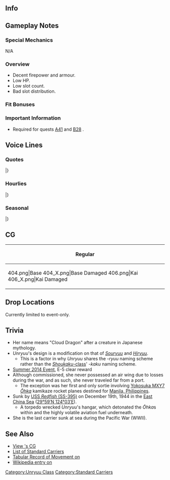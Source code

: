 ==Info==
{{KanmusuInfo|ID=201}}
{{KanmusuInfo|ID=206}}

==Gameplay Notes==
===Special Mechanics===
N/A

===Overview===
* Decent firepower and armour.
* Low HP.
* Low slot count.
* Bad slot distribution.

===Fit Bonuses===
{{:{{BASEPAGENAME}}/Equipment Bonuses}}
{{clear}}

===Important Information===
* Required for quests [[Quests#A41|A41]] and [[Quests#B28|B28]] <Unryuu Only>.

==Voice Lines==
===Quotes===
{{ShipquoteHeader}}
{{ShipquoteKai
|scenario = Introduction 
|origin = 雲龍型航空母艦、雲龍、推参しました。提督、よろしくお願いしますね。
|translation = The Unryuu-class aircraft carrier, Unryuu, has arrived. Pleased to meet you, Admiral.
|audio = Unryuu-Introduction.ogg
}}
{{ShipquoteKai
|scenario = Introduction
|kai = yes
|origin = 雲龍型航空母艦、雲龍参ります。提督、新生機動部隊はお任せ下さい。
|translation = The Unryuu-class aircraft carrier, Unryuu, reporting in.　Let me handle the reformed Task Force, Admiral.<ref>She and her sister Amagi were assigned to CarDiv1 after the disaster at the [https://en.wikipedia.org/wiki/Battle_of_Leyte_Gulf Battle of Leyte Gulf].</ref>
|audio = UnryuuKai-Introduction.ogg
}}
{{ShipquoteKai
|scenario = Library
|origin = マル急計画によって戦時建造された雲龍型航空母艦の長女、雲龍よ。傑作中型空母の飛龍を改良した量産型正規空母なの。新生機動部隊の主力としての潜在実力は十分なのだけど…今度は見ててよね。
|translation = I'm the eldest of the Unryuu-class aircraft carriers who were built during the war under the Maru Kyuu Plan, Unryuu.<ref>Referring to the [https://en.wikipedia.org/wiki/Rapid_Naval_Armaments_Supplement_Programme Rapid Naval Amanents Supplement Programme].</ref> My class was an improved version of the excellent mid-sized carrier Hiryuu and meant for mass production.<ref>Originally 16 Unryuu-class were planned but only 3 were built.</ref> I was supposed to have the potential to be the main force of the reformed Task Force but... Watch me this time.<ref>She was sunk on her first operation.</ref>
|audio = Unryuu-Library.ogg
}}
{{ShipquoteKai
|scenario = Secretary 1
|origin = いける？そう…
|translation = Ready? I see...
|audio = Unryuu-Secretary_1.ogg
}}
{{ShipquoteKai
|scenario = Secretary 2
|origin = やだ、飛行甲板はそんな広くはないから、触らないでね。
|translation = Hey, my flight deck isn't that large so please don't touch.
|audio = Unryuu-Secretary_2.ogg
}}
{{ShipquoteKai
|scenario = Secretary 2
|kai = yes
|origin = だから、飛行甲板を触らないでって。そんなに興味があるの？仕方ないわね。
|translation = I said; don't touch my flight deck. Are you really that interested? Alright then.
|audio = UnryuuKai-Secretary_2.ogg
}}
{{ShipquoteKai
|scenario = Secretary 3
|origin = ふーん……優秀な艦載機をくれるというの？だったら少し、お話しましょうか。
|translation = Hmm... You want to give me some excellent carrier planes? Let's have a little talk about it then.
|audio = Unryuu-Secretary_3.ogg
}}
{{ShipquoteKai
|scenario = Secretary 3
|kai = yes
|origin = ふーん…もっと優秀な艦載機を乗せてくれるの？なら、色々してあげようかな。
|translation = Hmmm... You want to give me even more excellent carrier planes? I'll do all sorts of things if you do.
|audio = UnryuuKai-Secretary_3.ogg
}}
{{ShipquoteKai
|scenario = Secretary Idle
|origin = 提督？……ていとく？聞こえてないかしら？連絡機を出したほうがいい？それとも艦爆？
|translation = Admiral? ...Admiral? Can't you hear me? Should I send an liaison plane? Or maybe a dive bomber?
|audio = Unryuu-Idle.ogg
}}
{{ShipquoteKai
|scenario = Secretary (Married)
|origin = 提督。決戦時は仕方ないですが、肩の力を抜いて、少し気楽に行きましょうよ。私、ずっと隣に居ますから……大丈夫です。
|translation = Admiral. I know you can't help it during decisive battles, but you'll feel better if you relax your shoulders. I'll be by your side always so... everything will be fine.
|audio = Unryuu-Wedding Line.ogg
}}
{{ShipquoteKai
|scenario = Wedding
|origin = 提督、何ですか改まって？えっ、これを私に？そんな…あの…なぜ私なのでしょうか？他にもっと…いえ、大事にします。大切にします。
|translation = What are you being so formal for, Admiral? Eh, is this for me? It's...um...why me? The others are even more... No, I'll treasure it. It's precious.
|audio = Unryuu-Wedding.ogg
}}
{{ShipquoteKai
|scenario = Player's Score
|origin = 情報ね、戦局はどうなっているの？
|translation = 	Intelligence huh, what is the state of the war now?
|audio = Unryuu-Looking_At_Scores.ogg
}}
{{ShipquoteKai
|scenario = Player's Score
|kai = yes
|origin = 情報？見せてみて。ふーん、なるほど。
|translation = 	Intelligence? Let me have a look. Hmmm, I see.
|audio = UnryuuKai-Looking_At_Scores.ogg
}}
{{ShipquoteKai
|scenario = Joining the Fleet
|origin = 航空母艦雲龍、出撃する。
|translation = Aircraft carrier Unryuu, sortieing.
|audio = Unryuu-Joining_A_Fleet.ogg
}}
{{ShipquoteKai
|scenario = Joining the Fleet
|kai = yes
|origin = 機動部隊旗艦 航空母艦雲龍、出撃する。
|translation = Task force flagship, aircraft carrier Unryuu, sortieing.
|audio = UnryuuKai-Joining_A_Fleet.ogg
}}
{{ShipquoteKai
|scenario = Equipment 1
|origin = 	改装...うれしいわ。
|translation = 	A remodel... I'm happy.
|audio = Unryuu-Equipment_1.ogg
}}
{{ShipquoteKai
|scenario = Equipment 1
|kai = yes
|origin = 	新しい機体は、やっぱり昂るわね。
|translation = 	It's really exciting getting new planes.
|audio = UnryuuKai-Equipment_1.ogg
}}
{{ShipquoteKai
|scenario = Equipment 2
|origin = 新型機? 満載したいわね。
|translation = A new plane model? Please load me up.
|audio =Unryuu-Equipment_2.ogg
}}
{{ShipquoteKai
|scenario = Equipment 2
|kai = yes
|origin = 流星改か…あっ、ううん、なんでもないわ。
|translation = Ryuusei Kai huh... Ah, ummm, it's nothing.
|audio = UnryuuKai-Equipment_2.ogg
}}
{{ShipquoteKai
|scenario = Equipment 3 
|origin = そう……いいじゃない……。
|translation = Yup...not bad...
|audio = Unryuu-Equipment_3.ogg
}}
{{ShipquoteKai
|scenario = Supply
|origin = 補給か……。艦載機もしっかりお願いね。
|translation = Supplies huh... Don't forget my planes too.
|audio = Unryuu-Supply.ogg
}}
{{ShipquoteKai
|scenario = Docking (Minor Damage)
|origin = 服が汚れてしまいました。少し嫌……。
|translation = My clothes got dirty. Quite unpleasant....
|audio = Unryuu-Docking_Minor.ogg
}}
{{ShipquoteKai
|scenario = Docking (Major Damage)
|origin = 戦闘後のお風呂……悪くないわね……悪くない。
|translation = Taking bath after a fight... is not bad...not bad at all.
|audio = Unryuu-Docking_Major.ogg
}}
{{ShipquoteKai
|scenario = Construction
|origin = 戦時急造艦が完成したみたいね。
|translation = The rushed ship construction has completed.<ref>"戦時急造艦" refers to rushed construction to get ships out the docks during war</ref>
|audio = Unryuu-Construction.ogg
}}
{{ShipquoteKai
|scenario = Construction
|kai = yes
|origin = 戦時急造艦が完成したみたい。天城かな？
|translation = The rushed ship construction has completed. Is it Amagi?
|audio = UnryuuKai-Construction.ogg
}}
{{ShipquoteKai
|scenario = Returning from Sortie
|origin = 艦隊、無事戻りました。
|translation = The fleet has returned safely.
|audio = Unryuu-Returning_From_Sortie.ogg
}}
{{ShipquoteKai
|scenario = Starting a Sortie
|origin = 輸送任務ではないわ、航空撃滅戦よ。腕が鳴るわね。
|translation = This isn't a transport mission, it's a air raid. I can't wait to test my skill.<ref>[[#Trivia|Unryuu's only sortie was a transport mission]]</ref>
|audio = Unryuu-Starting_A_Sortie.ogg
}}
{{ShipquoteKai
|scenario = Starting a Sortie
|kai = yes
|origin = 雲龍型輸送艦ですって？冗談。雲龍の本当の力、見せてあげるわ。
|translation = An Unryuu-class transport ship? You're joking. I'll show you my true power.
|audio = UnryuuKai-Starting_A_Sortie.ogg
}}
{{ShipquoteKai
|scenario = Starting a Battle
|origin = よし、第一次攻撃隊、発艦始め。
|translation = Okay, 1st Attack Squadron, begin takeoff.
|audio = Unryuu-Battle_Start.ogg
}}
{{ShipquoteKai
|scenario = Attack
|origin = 行ける？よし、稼働全機、発艦始め。
|translation = 	Ready? Okay, all aircraft, begin takeoff.
|audio = Unryuu-Attack.ogg
}}
{{ShipquoteKai
|scenario = Air battle
|origin = 潜水艦への警戒は怠らないで。
|translation = Stay alert for the submarines.<ref>She was sunk by the [https://en.wikipedia.org/wiki/USS_Redfish_(SS-395) USS Redfish].</ref>
|audio = Unryuu-Air_Battle.ogg
}}
{{ShipquoteKai
|scenario = Night Battle
|origin = 逃がさないわ。雲龍、突撃します。
|translation = You're not getting away. Unryuu, charging in.
|audio = Unryuu-Night_Battle.ogg
}}
{{ShipquoteKai
|scenario = MVP
|origin = この雲龍が殊勲艦だというの？　そうか……。ううん、うれしいわ、いい気持ち……。
|translation = I'm the most distinguished ship? I see... Yup, I'm happy, it feels good....
|audio = Unryuu-MVP.ogg
}}
{{ShipquoteKai
|scenario = Minor Damage 1
|origin = くぅ……や、やるじゃない……。
|translation = 	Kuh...not, not bad......
|audio = Unryuu-Minor_Damage_1.ogg
}}
{{ShipquoteKai
|scenario = Minor Damage 2
|origin = 直撃！？機械室！予備電源を！
|translation = Direct hit!? Engine room! Backup power!<ref>The first torpedo knocked out her engines.</ref>
|audio = Unryuu-Minor_Damage_2.ogg
}}
{{ShipquoteKai
|scenario = Major Damage
|origin = やられた……傾斜回復を……もう沈みは……しない……！
|translation = I've been hit... Correct the list... I won't sink... again...!
|audio = Unryuu-Major_Damage.ogg
}}
{{ShipquoteKai
|scenario = Sunk
|origin = 格納庫の誘爆…ダメか… いや…いい… 今度は思い通りに働けた… ありがとう…
|translation = An explosion in the hangars... not good huh... no... n... this time I was able to perform as I wanted to... thank you...
|audio = Unryuu-Sunk.ogg
}}
|} <references/>
{{clear}}

===Hourlies===
{{ShipquoteHeader | type = hourly}}
{{ShipquoteKai
|scenario = 00:00
|origin = 提督、深夜零時となりました。
|translation = It's now 12am, Admiral.
|audio = UnryuuKai-Hourly_0000.ogg
}}
{{ShipquoteKai
|scenario = 01:00
|origin = 提督、マルヒトマルマルです。深夜の静けさ、嫌いじゃないです。
|translation = It's 0100, Admiral. I don't dislike the stillness of the night.
|audio = UnryuuKai-Hourly_0100.ogg
}}
{{ShipquoteKai
|scenario = 02:00
|origin = マルフタマルマルです、提督。そろそろお休みになったほうがいいのでは？
|translation = It's 0200, Admiral. Wouldn't it be good for you to sleep soon?
|audio = UnryuuKai-Hourly_0200.ogg
}}
{{ShipquoteKai
|scenario = 03:00
|origin = マルサンマルマル。提督。私、天城にもいつか会えるような気がしています。
|translation = 0300. I... have a feeling that I'll meet Amagi someday, Admiral.
|audio = UnryuuKai-Hourly_0300.ogg
}}
{{ShipquoteKai
|scenario = 04:00
|origin = マルヨンマルマルです。提督、そろそろ夜が明けますね。また一日が始まります。
|translation = It's 0400. Dawn will be here soon, Admiral. Another day begins.
|audio = UnryuuKai-Hourly_0400.ogg
}}
{{ShipquoteKai
|scenario = 05:00
|origin = マルゴマルマルです。提督、朝になりました。さぁ、活動開始です。
|translation = It's 0500. Morning is here, Admiral. Now, let's begin operations.
|audio = UnryuuKai-Hourly_0500.ogg
}}
{{ShipquoteKai
|scenario = 06:00
|origin = マルロクマルマル。提督、朝食は何がいいですか？私のと一緒でよろしいですか？
|translation = 0600. What would you like for breakfast, Admiral? Would you like to have it together with me?
|audio = UnryuuKai-Hourly_0600.ogg
}}
{{ShipquoteKai
|scenario = 07:00
|origin = マルナナマルマル。一汁一菜の朝食ですみません。少し量が足りなかったですか？
|translation = 0700. I'm sorry for the simple meal. Was the meal not enough?
|audio = UnryuuKai-Hourly_0700.ogg
}}
{{ShipquoteKai
|scenario = 08:00
|origin = マルハチマルマルです。さあ、提督。艦載機を積んで艦隊を発進させましょう。
|translation = It's 0800. Come on, let's load up the carrier planes and launch the fleet, Admiral.
|audio = UnryuuKai-Hourly_0800.ogg
}}
{{ShipquoteKai
|scenario = 09:00
|origin = マルキューマルマル。艦載機は何がいいかしら。天山…？流星…？烈風もいいですね。
|translation = 0900. What carrier planes would be good. Tenzan... ? Ryuusei...? Reppuus are fine too.
|audio = UnryuuKai-Hourly_0900.ogg
}}
{{ShipquoteKai
|scenario = 10:00
|origin = ヒトマルマルマルです。提督、今搭載している機体もなかなかですが…あの、あの…
|translation = It's 1000. Admiral, the planes I have loaded now are... Uhhh, umm...
|audio = UnryuuKai-Hourly_1000.ogg
}}
{{ShipquoteKai
|scenario = 11:00
|origin = ヒトヒトマルマルです。提督、お昼は何がいいでしょうか？ご用意しますね。
|translation = It's 1100. What would you like for lunch, Admiral? I shall prepare it.
|audio = UnryuuKai-Hourly_1100.ogg
}}
{{ShipquoteKai
|scenario = 12:00
|origin = ヒトフタマルマル。お昼は戦闘配食でおにぎりにしてみました。どうでしょう？
|translation = 1200. I made some onigiri combat rations for lunch. How are they?
|audio = UnryuuKai-Hourly_1200.ogg
}}
{{ShipquoteKai
|scenario = 13:00
|origin = ヒトサンマルマルです、提督。お昼、少しシンプルすぎましたか？すみません…
|translation = It's 1300. Was the lunch a bit too simple, Admrial? I'm sorry...
|audio = UnryuuKai-Hourly_1300.ogg
}}
{{ShipquoteKai
|scenario = 14:00
|origin = ヒトヨンマルマル。提督、輸送任務ももちろん構いませんが。積み荷は…あの…
|translation = 1400. Of course I don't mind the transport missions, Admiral. But the cargo is ... err....<ref>Unryuu transported suicide rocket planes</ref>
|audio = UnryuuKai-Hourly_1400.ogg
}}
{{ShipquoteKai
|scenario = 15:00
|origin = ヒトゴーマルマルです。そうですね。爆発するような積み荷はどうかと…はい…
|translation = It's 1500. I see. But carrying such highly volatile cargo is somewhat... yes...
|audio = UnryuuKai-Hourly_1500.ogg
}}
{{ShipquoteKai
|scenario = 16:00
|origin = ヒトロクマルマルです。提督、この時間は少しナーバスになりますね。やはり潜水艦への警戒は厳としたいところです。
|translation = It's 1600. I'm get nervous around this time, Admiral. As I thought, one should be more alert to the presence of submarines.<ref>She was torpedoed by one at 1635..</ref>
|audio = UnryuuKai-Hourly_1600.ogg
}}
{{ShipquoteKai
|scenario = 17:00
|origin = ヒトナナマルマル。ふぅ…この時間を切り抜けたら一安心です。少し緊張します。
|translation = 1700. Phew... it's a relief once we get past this hour. I was a little bit uneasy.
|audio = UnryuuKai-Hourly_1700.ogg
}}
{{ShipquoteKai
|scenario = 18:00
|origin = ヒトハチマルマルです。提督、夕食の時間ですね。何になさいますか？えーと…
|translation = It's 1800. It's time for dinner, Admiral. What would you like? Ummm...
|audio = UnryuuKai-Hourly_1800.ogg
}}
{{ShipquoteKai
|scenario = 19:00
|origin = ヒトキュウマルマル。時雨、どうしたの？え、差し入れ？ありがとう、助かります。
|translation = 1900. What's the matter, Shigure? Eh, provisions? Thank you, you saved me.<ref>[[Shigure]] recovered survivors from Unryuu.</ref>
|audio = UnryuuKai-Hourly_1900.ogg
}}
{{ShipquoteKai
|scenario = 20:00
|origin = フタマルマルマル。提督、時雨がおにぎりと沢庵の差し入れを持ってきてくれました。
|translation = 2000. Shigure has brought us provisions of onigiri and pickled daikon, Admiral.
|audio = UnryuuKai-Hourly_2000.ogg
}}
{{ShipquoteKai
|scenario = 21:00
|origin = フタヒトマルマルです。提督、お昼と被っちゃいましたけど。時雨のお握り美味しかったですね。うふふ。
|translation = It's 2100. Even though we had some for lunch, Admiral; Shigure's onigiri were delicious. Ufufu~
|audio = UnryuuKai-Hourly_2100.ogg
}}
{{ShipquoteKai
|scenario = 22:00
|origin = 提督、フタフタマルマルです。もうすっかり夜ですね。静かになってきました。
|translation = It's 2200, Admiral. It's totally night now. It's gotten quiet.
|audio = UnryuuKai-Hourly_2200.ogg
}}
{{ShipquoteKai
|scenario = 23:00
|origin = 提督、雲龍がフタサンマルマルをお知らせします。本日の大変お疲れ様でした。
|translation = Just letting you know that it's 2300, Admiral. Thanks for your hard work today.
|audio = UnryuuKai-Hourly_2300.ogg
}}
|} <references/>
{{clear}}

===Seasonal===
{{SeasonalHeaderOld}}
{{SeasonalQuote
|scenario = [[Seasonal/Third_Anniversary|3rd Anniversary]]
|origin = 提督、嬉しいわ。艦隊は三周年ですって。私達、ずっと一緒に居られるのかしら…そうね、そうなると…いいわね。
|translation =	I’m happy, Admiral. It’s the fleet’s 3rd Anniversary. I wonder if we’ll be together forever… Yeah, that would be… nice.
|audio = Unryuu_3rd_Anniversary_Sec1.mp3
|notes = 
}}
{{SeasonalQuote
|scenario = [[Seasonal/Rainy_Season_2016|Rainy Season 2016]]
|origin = そう、今日も雨なのね。いいじゃない、お休みしましょうね。
|translation =	I see, it’s raining today as well. That’s fine, let’s just rest.
|audio = Unryuu_Rainy_Season_2016_Sec1.mp3
|notes = 
}}
{{SeasonalQuote
|scenario = [[Seasonal/Saury_2016|Saury Festival 2016]]
|origin = やだ、秋刀魚って、こんなにおいしいのね。旬の食べ物って、本当に素敵ね。そうだ、今度、時雨にも食べさせよ。うふふぅ
|translation =	Oh my, saury is really delicious. Seasonal food is really lovely. I know, I’ll let Shigure have some now. Ufufu~
|audio = Unryuu_Sec1_Saury_2016.mp3
|notes = 
}}
{{SeasonalQuote
|scenario = [[Seasonal/Christmas_2016|Christmas 2016]]
|origin = 提督、あーん。ほら、甘くて美味しいでしょ？クリスマスは、このケーキというのが、何とも魅力的ですね。この炭酸のお酒も、いい感じ。
|translation =	Say “aah”, Admiral. See, isn’t it sweet and delicious? This thing called cake during Christmas is quite charming. This carbonated alcohol feels good too.
|audio = Unryuu_Christmas_2016_Sec1.mp3
|notes = 
}}
{{SeasonalQuote
|scenario = [[Seasonal/Fourth_Anniversary|4th Anniversary]]
|origin = 提督、嬉しいはね。私達四周年ですて。私達これからも一緒にいられるのかしら…ん…そう？私もそういもってる。
|translation =	I’m happy, Admiral. It’s our 4th Anniversary. I wonder if we’ll continue to stay together… Hmm… Really? I think so too.
|audio = Unryuu_4th_Anniversary_Sec1_2017.mp3
|notes = 
}}
{{SeasonalQuote
|scenario = [[Seasonal/Seventh_Anniversary|7th Anniversary 2020]]
|origin = 提督、今日は素敵な大切な日。私、提督のおそばで過ごせて、少し幸せです。うふふ、いい日です。
|translation =	Admiral, today is a wonderful and important day. I'm a bit happy that I can spend today by your side. Ufufu, today is a good day.
|audio = Unryuu_7th_Anniversary_Secretary_1.mp3
|notes = 
}}
|}<references/>

{{clear}}

==CG==
{| class="mw-collapsible mw-collapsed wikitable" style="width: 100%;"
!Regular
|-
|<gallery>
404.png|Base
404_X.png|Base Damaged
406.png|Kai
406_X.png|Kai Damaged
</gallery>
|}

==Drop Locations==
Currently limited to event-only.

==Trivia==
*Her name means "Cloud Dragon" after a creature in Japanese mythology.
*''Unryuu'''s design is a modification on that of ''[[Souryuu]]'' and ''[[Hiryuu]]''.
**This is a factor in why ''Unryuu'' shares the -''ryuu'' naming scheme rather than the [[:Category:Sh%C5%8Dkaku_Class|''Shoukaku''-class]]' -''kaku'' naming scheme.
* [[Summer 2014 Event]], E-5 clear reward
*Although commissioned, she never possessed an air wing due to losses during the war, and as such, she never traveled far from a port.
**The exception was her first and only sortie involving [[wikipedia:Yokosuka_MXY7_Ohka|Yokosuka MXY7 ''Ōhka'']] kamikaze rocket planes destined for [[wikipedia:Manila|Manila, Philippines]].
*Sunk by [[wikipedia:USS_Redfish_(SS-395)|USS ''Redfish'' (SS-395)]] on December 19th, 1944 in the [[wikipedia:East_China_Sea|East China Sea]] ([http://tools.wmflabs.org/geohack/geohack.php?pagename=Japanese_aircraft_carrier_Unry%C5%AB&params=29_59_N_124_03_E_ 29°59′N 124°03′E]).
**A torpedo wrecked ''Unryuu'''s hangar, which detonated the ''Ōhka''s within and the highly volatile aviation fuel underneath.
*She is the last carrier sunk at sea during the Pacific War (WWII).

==See Also==
* [[{{PAGENAMEE}}/Gallery|View {{PAGENAME}}'s CG]]
* [[EliteCV|List of Standard Carriers]]
* [http://www.combinedfleet.com/unryut.htm Tabular Record of Movement on {{PAGENAME}}]
* [[wikipedia:Japanese_aircraft_carrier_Unryū|Wikipedia entry on {{PAGENAME}}]]
{{Shiplist}}
[[Category:Unryuu Class]]
[[Category:Standard Carriers]]